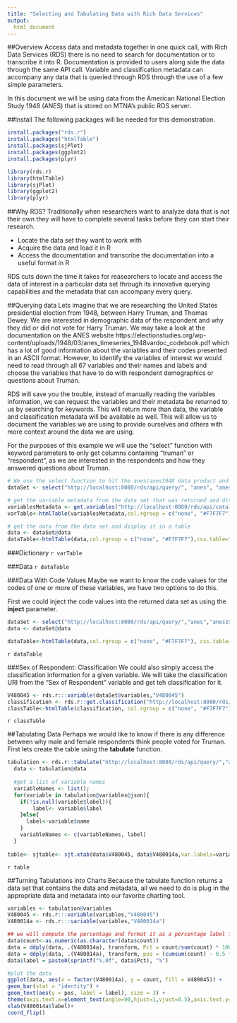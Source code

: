 ```yaml
---
title: "Selecting and Tabulating Data with Rich Data Services"
output:
  html_document
---
```


##Overview
Access data and metadata together in one quick call, with Rich Data Services (RDS) there is no need to search for documentation or to transcribe it into R. Documentation is provided to users along side the data through the same API call. Variable and classification metadata can accompany any data that is queried through RDS through the use of a few simple parameters.

In this document we will be using data from the American National Election Study 1948 (ANES) that is stored on MTNA's public RDS server. 

##Install
The following packages will be needed for this demonstration.
```r
install.packages("rds.r")
install.packages("htmlTable")
install.packages(sjPlot)
install.packages(ggplot2)
install.packages(plyr)
```
```r
library(rds.r)
library(htmlTable)
library(sjPlot)
library(ggplot2)
library(plyr)
```

##Why RDS?
Traditionally when researchers want to analyze data that is not their own they will have to complete several tasks before they can start their research. 

* Locate the data set they want to work with
* Acquire the data and load it in R
* Access the documentation and transcribe the documentation into a useful format in R

RDS cuts down the time it takes for reasearchers to locate and access the data of interest in a particular data set through its innovative querying capabilities and the metadata that can accompany every query.

##Querying data
Lets imagine that we are researching the United States presidential election from 1948, between Harry Truman, and Thomas Dewey. We are interested in demographic data of the respondent and why they did or did not vote for Harry Truman. We may take a look at the documentation on the ANES website https://electionstudies.org/wp-content/uploads/1948/03/anes_timeseries_1948vardoc_codebook.pdf which has a lot of good information about the variables and their codes presented in an ASCII format. However, to identify the variables of interest we would need to read through all 67 variables and their names and labels and choose the variables that have to do with respondent demographics or questions about Truman.

RDS will save you the trouble, instead of manually reading the variables information, we can request the variables and their metadata be returned to us by searching for keywords. This will return more than data, the variable and classification metadata will be available as well. This will allow us to document the variables we are using to provide ourselves and others with more context around the data we are using. 

For the purposes of this example we will use the "select" function with keyword parameters to only get columns containing "truman" or "respondent", as we are interested in the respondents and how they answered questions about Truman.
```r
# We use the select function to hit the anes/anes1948 data product and look for cols with the keywords truman and respondent. Metadata is set to true so we can see the variables metadata, and we set row limit to 10 to keep this example short.
dataSet <- select("http://localhost:8080/rds/api/query/", "anes", "anes1948", cols="$truman,$respondent", metadata=TRUE, rowLimit=10, autoPage=FALSE)

# get the variable metadata from the data set that was returned and display it in a table.
variablesMetadata <- get.variables("http://localhost:8080/rds/api/catalog/","anes","anes1948",cols="$truman,$respondent",columnLimit=10)
varTable<-htmlTable(variablesMetadata,col.rgroup = c("none", "#F7F7F7"),css.table="width: 100%; ", css.cell = "padding-left: 2%; padding-right: 2%; font-family:\"Helvetica Neue\",Helvetica,Arial,sans-serif; font-size:14px", rnames=FALSE)

# get the data from the data set and display it in a table
data <- dataSet@data
dataTable<-htmlTable(data,col.rgroup = c("none", "#F7F7F7"),css.table="width: 100%;", css.cell = "padding-left: 2%; padding-right: 2%;font-family:\"Helvetica Neue\",Helvetica,Arial,sans-serif; font-size:14px", rnames=FALSE)
```
###Dictionary
`r varTable`

###Data
`r dataTable`

###Data With Code Values
Maybe we want to know the code values for the codes of one or more of these variables, we have two options to do this. 

First we could inject the code values into the returned data set as using the **inject** parameter.
```r
dataSet <- select("http://localhost:8080/rds/api/query/","anes","anes1948", colLimit = 10, rowLimit = 10, metadata = TRUE, inject=TRUE)
data <- dataSet@data

dataTable<-htmlTable(data,col.rgroup = c("none", "#F7F7F7"), css.table="width: 100%;",css.cell = "padding-left: 2%; padding-right: 2%; font-family:\"Helvetica Neue\",Helvetica,Arial,sans-serif; font-size:14px", rnames=FALSE)
```
`r dataTable`

###Sex of Respondent: Classification
We could also simply access the classification information for a given variable. We will take the classification URI from the "Sex of Respondent" variable and get teh classification for it. 
```r
V480045 <- rds.r:::variable(dataSet@variables,"V480045")
classification <- rds.r::get.classification("http://localhost:8080/rds/api/catalog/","anes","anes1948",class.id=V480045$classificationUri)
classTable<-htmlTable(classification, col.rgroup = c("none", "#F7F7F7"), header="V480045",css.table="width: 100%;", rnames=FALSE)
```
`r classTable`

##Tabulating Data
Perhaps we would like to know if there is any difference between why male and female respondents think people voted for Truman. First lets create the table using the **tabulate** function.
```r
tabulation <- rds.r::tabulate("http://localhost:8080/rds/api/query/","anes","anes1948", metadata=TRUE,dimensions="V480045,V480014a", inject=TRUE)
  data <- tabulation@data
  
  #get a list of variable names
  variableNames <- list();
  for(variable in tabulation@variables@json){
    if(!is.null(variable$label)){
        label<- variable$label
    }else{
      label<-variable$name
    }
    variableNames <- c(variableNames, label)
  }
 
table<- sjtable<- sjt.xtab(data$V480045, data$V480014a,var.labels=variableNames)

```
`r table`

##Turning Tabulations into Charts
Because the tabulate function returns a data set that contains the data and metadata, all we need to do is plug in the appropriate data and metadata into our favorite charting tool. 
```r
variables <- tabulation@variables
V480045 <- rds.r:::variable(variables,"V480045")
V480014a <- rds.r:::variable(variables,"V480014a")

## we will compute the percentage and format it as a percentage label for the chart
data$count<-as.numeric(as.character(data$count))
data = ddply(data, .(V480014a), transform, Pct = count/sum(count) * 100)
data = ddply(data, .(V480014a), transform, pos = (cumsum(count) - 0.5 * count))
data$label = paste0(sprintf("%.0f", data$Pct), "%")

#plot the data
ggplot(data, aes(x = factor(V480014a), y = count, fill = V480045)) +
geom_bar(stat = "identity") +
geom_text(aes(y = pos, label = label), size = 3) +
theme(axis.text.x=element_text(angle=90,hjust=1,vjust=0.5),axis.text.y=element_text(size=12), legend.position="top")+
xlab(V480014a$label)+
coord_flip()
```

<br/><br/><br/><br/>
